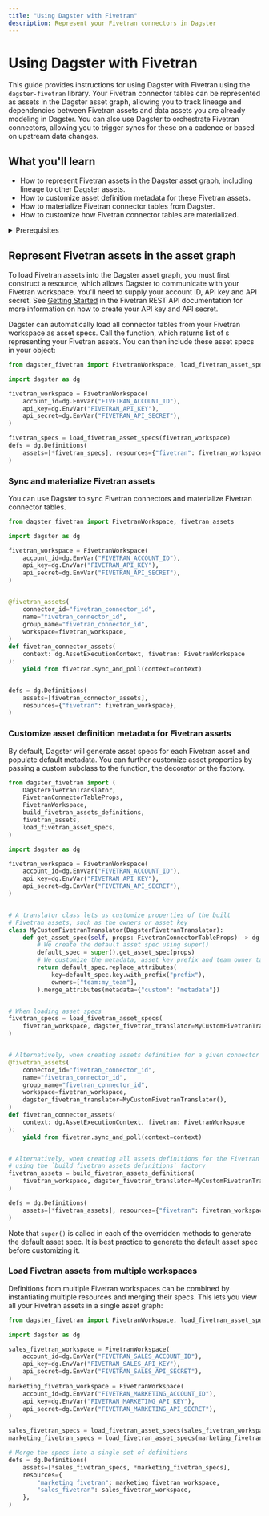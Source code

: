 ```yaml
---
title: "Using Dagster with Fivetran"
description: Represent your Fivetran connectors in Dagster
---
```


# Using Dagster with Fivetran

This guide provides instructions for using Dagster with Fivetran using the `dagster-fivetran` library. Your Fivetran connector tables can be represented as assets in the Dagster asset graph, allowing you to track lineage and dependencies between Fivetran assets and data assets you are already modeling in Dagster. You can also use Dagster to orchestrate Fivetran connectors, allowing you to trigger syncs for these on a cadence or based on upstream data changes.

## What you'll learn

- How to represent Fivetran assets in the Dagster asset graph, including lineage to other Dagster assets.
- How to customize asset definition metadata for these Fivetran assets.
- How to materialize Fivetran connector tables from Dagster.
- How to customize how Fivetran connector tables are materialized.

<details>
  <summary>Prerequisites</summary>

- The `dagster` and `dagster-fivetran` libraries installed in your environment
- Familiarity with asset definitions and the Dagster asset graph
- Familiarity with Dagster resources
- Familiarity with Fivetran concepts, like connectors and connector tables
- A Fivetran workspace
- A Fivetran API key and API secret. For more information, see [Getting Started](https://fivetran.com/docs/rest-api/getting-started) in the Fivetran REST API documentation.

</details>

## Represent Fivetran assets in the asset graph

To load Fivetran assets into the Dagster asset graph, you must first construct a <PyObject module="dagster_fivetran" object="FivetranWorkspace" /> resource, which allows Dagster to communicate with your Fivetran workspace. You'll need to supply your account ID, API key and API secret. See [Getting Started](https://fivetran.com/docs/rest-api/getting-started) in the Fivetran REST API documentation for more information on how to create your API key and API secret.

Dagster can automatically load all connector tables from your Fivetran workspace as asset specs. Call the <PyObject module="dagster_fivetran" method="load_fivetran_asset_specs" /> function, which returns list of <PyObject object="AssetSpec" />s representing your Fivetran assets. You can then include these asset specs in your <PyObject object="Definitions" /> object:

```python file=/integrations/fivetran/representing-fivetran-assets.py
from dagster_fivetran import FivetranWorkspace, load_fivetran_asset_specs

import dagster as dg

fivetran_workspace = FivetranWorkspace(
    account_id=dg.EnvVar("FIVETRAN_ACCOUNT_ID"),
    api_key=dg.EnvVar("FIVETRAN_API_KEY"),
    api_secret=dg.EnvVar("FIVETRAN_API_SECRET"),
)

fivetran_specs = load_fivetran_asset_specs(fivetran_workspace)
defs = dg.Definitions(
    assets=[*fivetran_specs], resources={"fivetran": fivetran_workspace}
)
```


### Sync and materialize Fivetran assets

You can use Dagster to sync Fivetran connectors and materialize Fivetran connector tables.

```python file=/integrations/fivetran/sync-and-materialize-fivetran-assets.py
from dagster_fivetran import FivetranWorkspace, fivetran_assets

import dagster as dg

fivetran_workspace = FivetranWorkspace(
    account_id=dg.EnvVar("FIVETRAN_ACCOUNT_ID"),
    api_key=dg.EnvVar("FIVETRAN_API_KEY"),
    api_secret=dg.EnvVar("FIVETRAN_API_SECRET"),
)


@fivetran_assets(
    connector_id="fivetran_connector_id",
    name="fivetran_connector_id",
    group_name="fivetran_connector_id",
    workspace=fivetran_workspace,
)
def fivetran_connector_assets(
    context: dg.AssetExecutionContext, fivetran: FivetranWorkspace
):
    yield from fivetran.sync_and_poll(context=context)


defs = dg.Definitions(
    assets=[fivetran_connector_assets],
    resources={"fivetran": fivetran_workspace},
)
```

### Customize asset definition metadata for Fivetran assets

By default, Dagster will generate asset specs for each Fivetran asset and populate default metadata. You can further customize asset properties by passing a custom <PyObject module="dagster_fivetran" object="DagsterFivetranTranslator" /> subclass to the <PyObject module="dagster_fivetran" method="load_fivetran_asset_specs" /> function, the <PyObject module="dagster_fivetran" method="fivetran_assets" /> decorator or the <PyObject module="dagster_fivetran" method="build_fivetran_assets_definitions" /> factory.

```python file=/integrations/fivetran/customize-fivetran-asset-defs.py
from dagster_fivetran import (
    DagsterFivetranTranslator,
    FivetranConnectorTableProps,
    FivetranWorkspace,
    build_fivetran_assets_definitions,
    fivetran_assets,
    load_fivetran_asset_specs,
)

import dagster as dg

fivetran_workspace = FivetranWorkspace(
    account_id=dg.EnvVar("FIVETRAN_ACCOUNT_ID"),
    api_key=dg.EnvVar("FIVETRAN_API_KEY"),
    api_secret=dg.EnvVar("FIVETRAN_API_SECRET"),
)


# A translator class lets us customize properties of the built
# Fivetran assets, such as the owners or asset key
class MyCustomFivetranTranslator(DagsterFivetranTranslator):
    def get_asset_spec(self, props: FivetranConnectorTableProps) -> dg.AssetSpec:
        # We create the default asset spec using super()
        default_spec = super().get_asset_spec(props)
        # We customize the metadata, asset key prefix and team owner tag for all assets
        return default_spec.replace_attributes(
            key=default_spec.key.with_prefix("prefix"),
            owners=["team:my_team"],
        ).merge_attributes(metadata={"custom": "metadata"})


# When loading asset specs
fivetran_specs = load_fivetran_asset_specs(
    fivetran_workspace, dagster_fivetran_translator=MyCustomFivetranTranslator()
)


# Alternatively, when creating assets definition for a given connector using the `@fivetran_assets` decorator
@fivetran_assets(
    connector_id="fivetran_connector_id",
    name="fivetran_connector_id",
    group_name="fivetran_connector_id",
    workspace=fivetran_workspace,
    dagster_fivetran_translator=MyCustomFivetranTranslator(),
)
def fivetran_connector_assets(
    context: dg.AssetExecutionContext, fivetran: FivetranWorkspace
):
    yield from fivetran.sync_and_poll(context=context)


# Alternatively, when creating all assets definitions for the Fivetran workspace
# using the `build_fivetran_assets_definitions` factory
fivetran_assets = build_fivetran_assets_definitions(
    fivetran_workspace, dagster_fivetran_translator=MyCustomFivetranTranslator()
)

defs = dg.Definitions(
    assets=[*fivetran_assets], resources={"fivetran": fivetran_workspace}
)
```

Note that `super()` is called in each of the overridden methods to generate the default asset spec. It is best practice to generate the default asset spec before customizing it.

### Load Fivetran assets from multiple workspaces

Definitions from multiple Fivetran workspaces can be combined by instantiating multiple <PyObject module="dagster_fivetran" object="FivetranWorkspace" /> resources and merging their specs. This lets you view all your Fivetran assets in a single asset graph:

```python file=/integrations/fivetran/multiple-fivetran-workspaces.py
from dagster_fivetran import FivetranWorkspace, load_fivetran_asset_specs

import dagster as dg

sales_fivetran_workspace = FivetranWorkspace(
    account_id=dg.EnvVar("FIVETRAN_SALES_ACCOUNT_ID"),
    api_key=dg.EnvVar("FIVETRAN_SALES_API_KEY"),
    api_secret=dg.EnvVar("FIVETRAN_SALES_API_SECRET"),
)
marketing_fivetran_workspace = FivetranWorkspace(
    account_id=dg.EnvVar("FIVETRAN_MARKETING_ACCOUNT_ID"),
    api_key=dg.EnvVar("FIVETRAN_MARKETING_API_KEY"),
    api_secret=dg.EnvVar("FIVETRAN_MARKETING_API_SECRET"),
)

sales_fivetran_specs = load_fivetran_asset_specs(sales_fivetran_workspace)
marketing_fivetran_specs = load_fivetran_asset_specs(marketing_fivetran_workspace)

# Merge the specs into a single set of definitions
defs = dg.Definitions(
    assets=[*sales_fivetran_specs, *marketing_fivetran_specs],
    resources={
        "marketing_fivetran": marketing_fivetran_workspace,
        "sales_fivetran": sales_fivetran_workspace,
    },
)
```